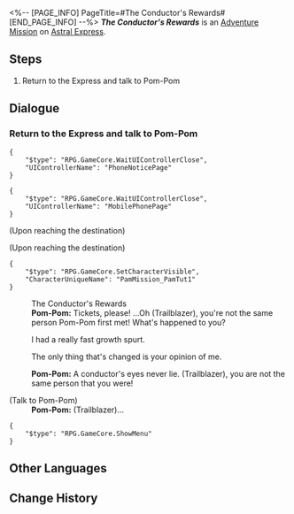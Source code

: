 <%-- [PAGE_INFO]
PageTitle=#The Conductor's Rewards#
[END_PAGE_INFO] --%>
{{Stub|Dialogue.}}
{{Mission Infobox
|id            = 4050005
|title         = 
|image         = <!--Mission The Conductor's Rewards.png-->
|type          = Adventure
|event_name    = 
|chapter       = 
|requirements  = 
* [[Trailblaze Mission]] ''[[Travelers on a Winter Night]]'' completed
* Reach [[Trailblaze Level]] 12
|summary       = <!--official mission summary from Fate's Atlas-->
|characters    = Pom-Pom; Trailblazer
|startLocation = [[Astral Express]] - [[Parlor Car]]
|world         = Astral Express
|area          = Parlor Car
|prev          = 
|next          = 
|rewards       = Stellar Jade*10; Adventure Log*2; Sparse Aether*3; Credit*15,000
}}
'''''The Conductor's Rewards''''' is an [[Adventure Mission]] on [[Astral Express]].

==Steps==
# Return to the Express and talk to Pom-Pom

<!--
==Gameplay Notes==

--><!--
==Trial Character==

-->
==Dialogue==
{{Stub Dialogue}}
{{Dialogue End}}

===Return to the Express and talk to Pom-Pom{{subst:void|<!--405000502-->}}===
{{Mission Description|type=adventure|location=Parlor Car|update|Pom-Pom seems to have something to give you, go back and have a look.}}
{{Dialogue Start}}
<pre>{
	"$type": "RPG.GameCore.WaitUIControllerClose",
	"UIControllerName": "PhoneNoticePage"
}</pre>
<pre>{
	"$type": "RPG.GameCore.WaitUIControllerClose",
	"UIControllerName": "MobilePhonePage"
}</pre>
;(Upon reaching the destination)

;(Upon reaching the destination)
<pre>{
	"$type": "RPG.GameCore.SetCharacterVisible",
	"CharacterUniqueName": "PamMission_PamTut1"
}</pre>
:The Conductor's Rewards
:'''Pom-Pom:''' Tickets, please! ...Oh (Trailblazer), you're not the same person Pom-Pom first met! What's happened to you?
:{{DIcon|Arrow}} I had a really fast growth spurt.
:{{DIcon|Arrow}} The only thing that's changed is your opinion of me.
:'''Pom-Pom:''' A conductor's eyes never lie. (Trailblazer), you are not the same person that you were!
:{{tx}}

;(Talk to Pom-Pom)
:'''Pom-Pom:''' (Trailblazer)...
<pre>{
	"$type": "RPG.GameCore.ShowMenu"
}</pre>
{{Dialogue End}}

==Other Languages==
{{Other Languages
|en   = The Conductor's Rewards
|zhs  = 列车长的馈赠
|zht  = 列車長的饋贈
|ja   = 車掌からの贈り物
|ko   = 차장님의 선물
|es   = Regalos del revisor
|fr   = Les récompenses du conducteur
|ru   = Награды проводника
|th   = ของขวัญจากกัปตันรถไฟ
|vi   = Quà Tặng Của Tàu Trưởng
|de   = Die Belohnungen des Schaffners
|id   = Hadiah Kondektur
|pt   = Recompensas do Condutor
}}

==Change History==
{{Change History|1.0}}
